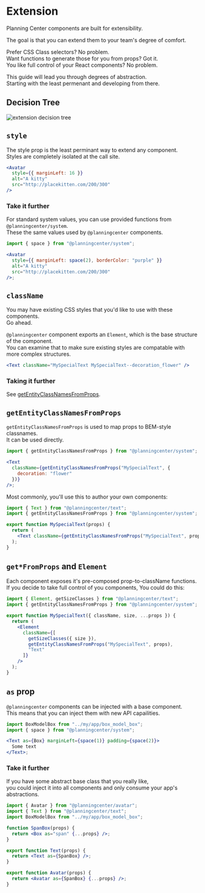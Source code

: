 
<Layout>
  <div className="markdown-body">

# Extension

Planning Center components are built for extensibility.

The goal is that you can extend them to your team's degree of comfort.

Prefer CSS Class selectors? No problem.  
Want functions to generate those for you from props? Got it.  
You like full control of your React components? No problem.

This guide will lead you through degrees of abstraction.  
Starting with the least permenant and developing from there.

## Decision Tree

![extension decision tree](/static/extension_decision_tree.png)

## `style`

The style prop is the least perminant way to extend any component.  
Styles are completely isolated at the call site.

```jsx
<Avatar
  style={{ marginLeft: 16 }}
  alt="A kitty"
  src="http://placekitten.com/200/300"
/>
```

### Take it further

For standard system values, you can use provided functions from `@planningcenter/system`.  
These the same values used by `@planningcenter` components.

```jsx
import { space } from "@planningcenter/system";

<Avatar
  style={{ marginLeft: space(2), borderColor: "purple" }}
  alt="A kitty"
  src="http://placekitten.com/200/300"
/>;
```

## `className`

You may have existing CSS styles that you'd like to use with these components.  
Go ahead.

`@planningcenter` component exports an `Element`, which is the base structure of the component.  
You can examine that to make sure existing styles are compatable with more complex structures.

```jsx
<Text className="MySpecialText MySpecialText--decoration_flower" />
```

### Taking it further

See [getEntityClassNamesFromProps](#getEntityClassNamesFromProps).

## `getEntityClassNamesFromProps`

`getEntityClassNamesFromProps` is used to map props to BEM-style classnames.  
It can be used directly.

```jsx
import { getEntityClassNamesFromProps } from "@planningcenter/system";

<Text
  className={getEntityClassNamesFromProps("MySpecialText", {
    decoration: "flower"
  })}
/>;
```

Most commonly, you'll use this to author your own components:

```jsx
import { Text } from "@planningcenter/text";
import { getEntityClassNamesFromProps } from "@planningcenter/system";

export function MySpecialText(props) {
  return (
    <Text className={getEntityClassNamesFromProps("MySpecialText", props)} />
  );
}
```

## `get*FromProps` and `Element`

Each component exposes it's pre-composed prop-to-className functions.  
If you decide to take full control of you components,
You could do this:

```jsx
import { Element, getSizeClasses } from "@planningcenter/text";
import { getEntityClassNamesFromProps } from "@planningcenter/system";

export function MySpecialText({ className, size, ...props }) {
  return (
    <Element
      className={[
        getSizeClasses({ size }),
        getEntityClassNamesFromProps("MySpecialText", props),
        "Text"
      ]}
    />
  );
}
```

## `as` prop

`@planningcenter` components can be injected with a base component.  
This means that you can inject them with new API capailities.

```jsx
import BoxModelBox from "../my/app/box_model_box";
import { space } from "@planningcenter/system";

<Text as={Box} marginLeft={space(1)} padding={space(2)}>
  Some text
</Text>;
```

### Take it further

If you have some abstract base class that you really like,  
you could inject it into all components and only consume your app's abstractions.

```jsx
import { Avatar } from "@planningcenter/avatar";
import { Text } from "@planningcenter/text";
import BoxModelBox from "../my/app/box_model_box";

function SpanBox(props) {
  return <Box as="span" {...props} />;
}

export function Text(props) {
  return <Text as={SpanBox} />;
}

export function Avatar(props) {
  return <Avatar as={SpanBox} {...props} />;
}
```

  </div>
</Layout>

